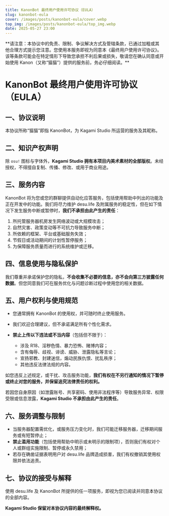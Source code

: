 ```yaml
---
title: KanonBot 最终用户使用许可协议（EULA）
slug: kanonbot-eula
cover: /images/posts/kanonbot-eula/cover.webp
top_img: /images/posts/kanonbot-eula/top_img.webp
date: 2025-05-27 23:00
---
```



<Note type="warning" style="flat" client:visible>
**请注意：本协议中的免责、限制、争议解决方式及管辖条款，已通过加粗或其他合理方式提示您注意。您使用本服务即视为同意本《最终用户使用许可协议》。该等条款可能会在特定情形下导致您承担不利后果或损失，敬请您在确认同意或开始使用 Kanon（又称“猫猫”）提供的服务前，务必仔细阅读。**
</Note>

# KanonBot 最终用户使用许可协议（EULA）

## 一、协议说明

本协议所称“猫猫”即指 KanonBot，为 Kagami Studio 所运营的服务及其昵称。

## 二、知识产权声明

除 `osu!` 图标与字体外，**Kagami Studio 拥有本项目内美术素材的全部版权**。未经授权，不得擅自复制、传播、修改、或用于商业用途。

## 三、服务内容

KanonBot 将为您或您的群聊提供自动化应答服务，包括使用帮助中列出的功能及正在开发中的功能。我们将尽力维护 desu.life 及附属服务的稳定性，但在如下情况下发生服务中断或暂停时，**我们不承担由此产生的责任**：

1. 所托管服务器机房发生网络波动或大规模攻击；
2. 自然灾害、政策变动等不可抗力导致服务中断；
3. 所依赖的框架、平台或基础服务失效；
4. 节假日或活动期间的计划性暂停服务；
5. 为保障服务质量而进行的系统维护或迁移。

## 四、信息使用与隐私保护

我们尊重并承诺保护您的隐私，**不会收集不必要的信息，亦不会向第三方披露任何数据**。但您同意我们可在服务优化与问题诊断过程中使用您的相关数据。

## 五、用户权利与使用规范

* 您通常拥有 KanonBot 的使用权，并可随时终止使用服务。
* 我们欢迎合理建议，但不承诺满足所有个性化需求。
* **禁止上传以下违法或不当内容**（包括但不限于）：

  * 涉及 R18、淫秽色情、暴力恐怖、赌博内容；
  * 含有侮辱、歧视、诽谤、威胁、泄露隐私等言论；
  * 宣扬邪教、封建迷信，煽动民族仇恨、扰乱秩序；
  * 其他违反法律法规的内容。

如您违反上述规定，或干扰、攻击服务功能，**我们有权在不另行通知的情况下暂停或终止对您的服务，并保留追究法律责任的权利。**

若因您自身原因（如泄露账号、共享密码、使用非法程序等）导致服务异常、权限受限或信息泄露，**Kagami Studio 不承担由此产生的责任**。

## 六、服务调整与限制

* 当服务器配置需优化，或服务压力变化时，我们可能迁移服务器，迁移期间服务或有短暂停止；
* **禁止滥用功能**（包括使用帮助中明示或未明示的限制项），否则我们有权对个人或群组实施限制、暂停或永久禁用；
* 若存在确凿证据表明用户对 desu.life 品牌造成损害，我们有权撤销其使用权限并依法追责。

## 七、协议的接受与解释

使用 desu.life 及 KanonBot 所提供的任一项服务，即视为您已阅读并同意本协议的全部内容。

**Kagami Studio 保留对本协议内容的最终解释权。**
